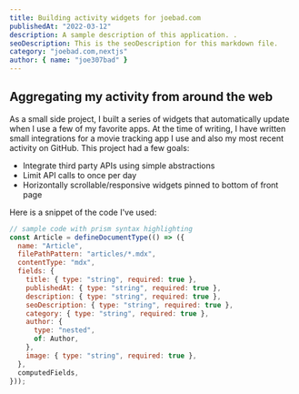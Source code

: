 ```yaml
---
title: Building activity widgets for joebad.com
publishedAt: "2022-03-12"
description: A sample description of this application. .
seoDescription: This is the seoDescription for this markdown file.
category: "joebad.com,nextjs"
author: { name: "joe307bad" }
---
```


## Aggregating my activity from around the web

As a small side project, I built a series of widgets that automatically update when I use a few of my favorite apps. At the time of writing, I have written small integrations for a movie tracking app I use and also my most recent activity on GitHub. This project had a few goals:

- Integrate third party APIs using simple abstractions
- Limit API calls to once per day
- Horizontally scrollable/responsive widgets pinned to bottom of front page

Here is a snippet of the code I've used:

```js
// sample code with prism syntax highlighting
const Article = defineDocumentType(() => ({
  name: "Article",
  filePathPattern: "articles/*.mdx",
  contentType: "mdx",
  fields: {
    title: { type: "string", required: true },
    publishedAt: { type: "string", required: true },
    description: { type: "string", required: true },
    seoDescription: { type: "string", required: true },
    category: { type: "string", required: true },
    author: {
      type: "nested",
      of: Author,
    },
    image: { type: "string", required: true },
  },
  computedFields,
}));
```
